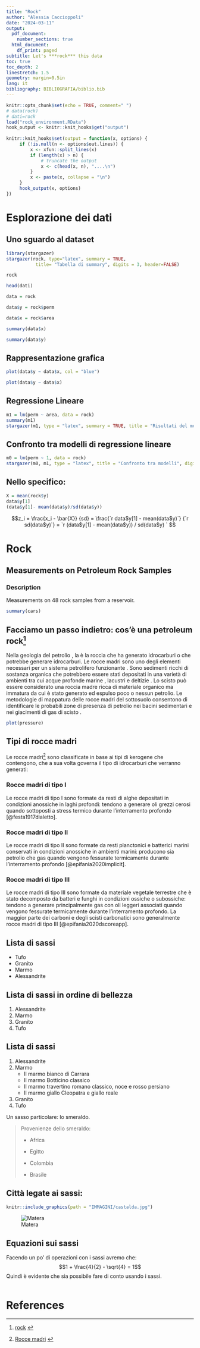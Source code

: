 ```yaml
---
title: "Rock"
author: "Alessia Caccioppoli"
date: "2024-03-11"
output:
  pdf_document:
    number_sections: true
  html_document:
    df_print: paged
subtitle: Let's ***rock*** this data
toc: true
toc_depth: 2
linestretch: 1.5
geometry: margin=0.5in
lang: it
bibliography: BIBLIOGRAFIA/biblio.bib
---
```


```r
knitr::opts_chunk$set(echo = TRUE, comment=" ")
# data(rock)
# dati=rock
load("rock_environment.RData")
hook_output <- knitr::knit_hooks$get("output")
 
knitr::knit_hooks$set(output = function(x, options) {
     if (!is.null(n <- options$out.lines)) {
         x <- xfun::split_lines(x)
         if (length(x) > n) {
             # truncate the output
             x <- c(head(x, n), "....\n")
         }
         x <- paste(x, collapse = "\n")
     }
     hook_output(x, options)
})
```

\clearpage

# Esplorazione dei dati

## Uno sguardo al dataset

```r
library(stargazer)
stargazer(rock, type="latex", summary = TRUE, 
           title= "Tabella di summary", digits = 3, header=FALSE)
```

```r
rock
```

```r
head(dati)
```

```r
data = rock

data$y = rock$perm

data$x = rock$area

summary(data$x)

summary(data$y)
```

## Rappresentazione grafica

```r
plot(data$y ~ data$x, col = "blue")
```

```r
plot(data$y ~ data$x)
```

\newpage

## Regressione Lineare

```r
m1 = lm(perm ~ area, data = rock)
summary(m1)
stargazer(m1, type = "latex", summary = TRUE, title = "Risultati del modello", digits = 2, header = FALSE)
```

## Confronto tra modelli di regressione lineare

```r
m0 = lm(perm ~ 1, data = rock)
stargazer(m0, m1, type = "latex", title = "Confronto tra modelli", digits = 2, intercept.top = TRUE, intercept.bottom = FALSE, header = FALSE)
```

## Nello specifico:

```r
X = mean(rock$y)
data$y[1]
(data$y[1]- mean(data$y)/sd(data$y))
```

$$z_i = \frac{x_i - \bar{X}} {sd} = \frac{`r data$y[1] - mean(data$y)`} {`r  sd(data$y)`} = `r (data$y[1] - mean(data$y)) / sd(data$y) ` $$

# Rock

## Measurements on Petroleum Rock Samples

### Description

Measurements on 48 \Large rock \normalsize samples from a **\color{blue}{petroleum}** \normalcolor reservoir.

```r
summary(cars)
```

## Facciamo un passo indietro: cos'è una petroleum rock[^1]

[^1]: \color{red}[rock](https://www.youtube.com/watch?v=dQw4w9WgXcQ&ab_channel=RickAstley)  \normalcolor

Nella geologia del \Large petrolio \normalsize , la *\color{red}{roccia madre}* \normalcolor è la roccia che ha generato idrocarburi o che potrebbe generare idrocarburi. Le rocce madri sono uno degli elementi necessari per un sistema petrolifero funzionante . Sono sedimenti ricchi di sostanza organica che potrebbero essere stati depositati in una varietà di ambienti tra cui acque profonde marine , lacustri e deltizie . Lo scisto ***\color{violet}{bituminoso}*** \normalcolor può essere considerato una roccia madre ricca di materiale organico ma immatura da cui è stato generato ed espulso poco o nessun petrolio. Le metodologie di mappatura delle rocce madri del sottosuolo consentono di identificare le probabili zone di presenza di petrolio nei bacini sedimentari e nei giacimenti di gas di scisto .


```r
plot(pressure)
```

## Tipi di rocce madri

Le rocce madri[^2] sono classificate in base ai tipi di kerogene che contengono, che a sua volta governa il tipo di idrocarburi che verranno generati: 

[^2]: \color{blue}[Rocce madri](https://en.wikipedia.org/wiki/Source_rock) \normalcolor

### Rocce madri di tipo I
Le rocce madri di tipo I sono formate da resti di alghe depositati in condizioni anossiche in laghi profondi: tendono a generare oli grezzi cerosi quando sottoposti a stress termico durante l'interramento profondo [@festa1917dialetto].

### Rocce madri di tipo II
Le rocce madri di tipo II sono formate da resti planctonici e batterici marini conservati in condizioni anossiche in ambienti marini: producono sia petrolio che gas quando vengono fessurate termicamente durante l'interramento profondo [@epifania2020implicit].

### Rocce madri di tipo III
Le rocce madri di tipo III sono formate da materiale vegetale terrestre che è stato decomposto da batteri e funghi in condizioni ossiche o subossiche: tendono a generare principalmente gas con oli leggeri associati quando vengono fessurate termicamente durante l'interramento profondo. La maggior parte dei carboni e degli scisti carbonatici sono generalmente rocce madri di tipo III [@epifania2020dscoreapp].

## Lista di sassi

- Tufo
- Granito
- Marmo
- Alessandrite

## Lista di sassi in ordine di bellezza

1. Alessandrite
2. Marmo
3. Granito
4. Tufo

## Lista di sassi
1. Alessandrite
2. Marmo
   - Il marmo bianco di Carrara
   - Il marmo Botticino classico
   - Il marmo travertino romano classico, noce e rosso persiano
   - Il marmo giallo Cleopatra e giallo reale
3. Granito
4. Tufo

Un sasso particolare: lo smeraldo.

> Provenienze dello smeraldo:
>
> - Africa
>
> - Egitto
>
> - Colombia
>
> - Brasile
 
## Città legate ai sassi:

```r
knitr::include_graphics(path = "IMMAGINI/castalda.jpg")
```

![Matera](IMMAGINI/matera.jpg)

\newpage

## Equazioni sui sassi

Facendo un po' di operazioni con i sassi avremo che: $$1 + \frac{4}{2} - \sqrt{4} = 1$$ Quindi è evidente che sia possibile fare di conto usando i sassi. 


```r

```





\clearpage 

# References
 
 
 
 
 
 
 
 
 
 
 
 
 
 
 
 